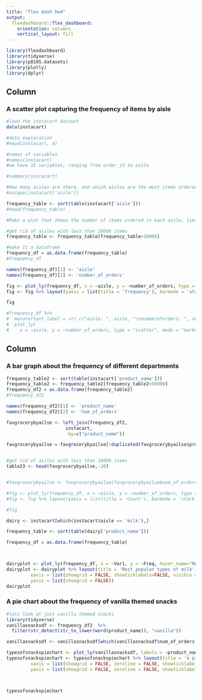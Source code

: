 ```yaml
---
title: "flex dash hw4"
output: 
  flexdashboard::flex_dashboard:
    orientation: columns
    vertical_layout: fill
---
```


```r
library(flexdashboard)
library(tidyverse)
library(p8105.datasets)
library(plotly)
library(dplyr)
```

Column {data-width=650}
-----------------------------------------------------------------------

### A scatter plot capturing the frequency of items by aisle

```r
#laod the instacart dataset
data(instacart)

#data exploration
#head(instacart, 4)

#names of variables
#names(instacart)
#we have 15 variables, ranging from order_id to aisle

#summary(instacart)

#How many aisles are there, and which aisles are the most items ordered from?
#unique(instacart['aisle'])

frequency_table <- sort(table(instacart['aisle']))
#head(frequency_table)

#Make a plot that shows the number of items ordered in each aisle, limiting this to aisles with more than 10000 items ordered. Arrange aisles sensibly, and organize your plot so others can read it.

#get rid of aisles with less than 10000 items
frequency_table <- frequency_table[frequency_table>10000]

#make it a dataframe
frequency_df = as.data.frame(frequency_table)
#frequency_df

names(frequency_df)[1] <- 'aisle'
names(frequency_df)[2] <- 'number_of_orders'

fig <- plot_ly(frequency_df, x = ~aisle, y = ~number_of_orders, type = 'bar', name = 'SF Zoo')
fig <- fig %>% layout(yaxis = list(title = 'frequency'), barmode = 'stack', title = 'frequency by aisle')

fig

#frequency_df %>%
#  mutate(text_label = str_c("aisle: ", aisle, "\nnumberoforders: ", number_of_orders)) %>% 
#  plot_ly(
#    x = ~aisle, y = ~number_of_orders, type = "scatter", mode = "markers", text = ~text_label, alpha = 0.5)
```

Column {data-width=350}
-----------------------------------------------------------------------

### A bar graph about the frequency of different departments 

```r
frequency_table2 <- sort(table(instacart['product_name']))
frequency_table2 <- frequency_table2[frequency_table2<50000]
frequency_df2 = as.data.frame(frequency_table2)
#frequency_df2

names(frequency_df2)[1] <- 'product_name'
names(frequency_df2)[2] <- 'num_of_orders'

favgrocerybyailse <- left_join(frequency_df2, 
                      instacart, 
                       by=c("product_name"))

favgrocerybyailse = favgrocerybyailse[!duplicated(favgrocerybyailse$product_name),]


#get rid of aisles with less than 10000 items
table23 <- head(favgrocerybyailse,-10)


#favgrocerybyailse <- favgrocerybyailse[favgrocerybyailse$num_of_orders>1000]

#fig <- plot_ly(frequency_df, x = ~aisle, y = ~number_of_orders, type = 'bar', name = 'SF Zoo')
#fig <- fig %>% layout(yaxis = list(title = 'Count'), barmode = 'stack')

#fig

dairy <- instacart[which(instacart$aisle == 'milk'),]

frequency_table <- sort(table(dairy['product_name']))

frequency_df = as.data.frame(frequency_table)



dairyplot <- plot_ly(frequency_df, x = ~Var1, y = ~Freq, hover_name="Most popular types of milk", type = 'scatter', mode = 'markers', text = paste("<br>Type of Milk: ", frequency_df$Var1, "<br>Units purchased: ", frequency_df$Freq, hoverinfo = ''), marker = list(size = ~Freq/100, opacity = 0.5, color = ~Freq, fill = ~Freq, labels={~Var1}))
dairyplot <- dairyplot %>% layout(title = 'Most popular types of milk',
         xaxis = list(showgrid = FALSE, showticklabels=FALSE, visible = FALSE),
         yaxis = list(showgrid = FALSE))
dairyplot


```

### A pie chart about the frequency of vanilla themed snacks

```r
#lets look at just vanilla themed snacks
library(tidyverse)
vanillasnacksdf <- frequency_df2  %>% 
  filter(str_detect(str_to_lower(word(product_name)), "vanilla"))

vanillasnacksdf <- vanillasnacksdf[which(vanillasnacksdf$num_of_orders > 100),]

typesofsnackspiechart <- plot_ly(vanillasnacksdf, labels = ~product_name, values = ~num_of_orders, type = 'pie', showlegend=FALSE)
typesofsnackspiechart <- typesofsnackspiechart %>% layout(title = 'a pie chart of popular vanilla themed snacks ordered on instacart',
         xaxis = list(showgrid = FALSE, zeroline = FALSE, showticklabels = FALSE),
         yaxis = list(showgrid = FALSE, zeroline = FALSE, showticklabels = FALSE))



typesofsnackspiechart
```